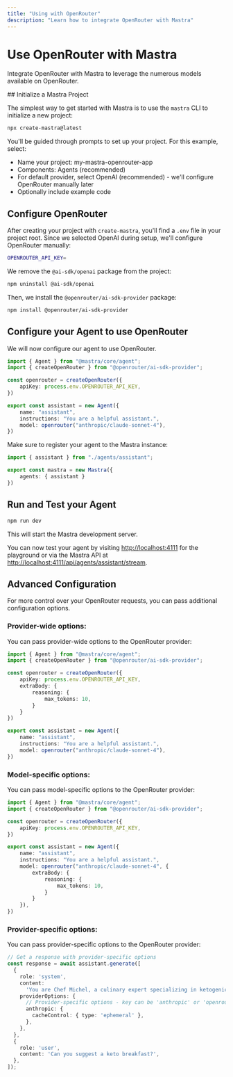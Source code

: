 ```yaml
---
title: "Using with OpenRouter"
description: "Learn how to integrate OpenRouter with Mastra"
---
```



# Use OpenRouter with Mastra

Integrate OpenRouter with Mastra to leverage the numerous models available on OpenRouter.

<Steps>
## Initialize a Mastra Project

The simplest way to get started with Mastra is to use the `mastra` CLI to initialize a new project:

```bash copy
npx create-mastra@latest
```

You'll be guided through prompts to set up your project. For this example, select:
- Name your project: my-mastra-openrouter-app
- Components: Agents (recommended)
- For default provider, select OpenAI (recommended) - we'll configure OpenRouter manually later
- Optionally include example code

## Configure OpenRouter

After creating your project with `create-mastra`, you'll find a `.env` file in your project root.
Since we selected OpenAI during setup, we'll configure OpenRouter manually: 

```bash filename=".env" copy
OPENROUTER_API_KEY=
```

We remove the `@ai-sdk/openai` package from the project:

```bash copy
npm uninstall @ai-sdk/openai
```

Then, we install the `@openrouter/ai-sdk-provider` package:

```bash copy
npm install @openrouter/ai-sdk-provider
```

## Configure your Agent to use OpenRouter

We will now configure our agent to use OpenRouter.

```typescript filename="src/mastra/agents/assistant.ts" copy showLineNumbers {4-6,11}
import { Agent } from "@mastra/core/agent";
import { createOpenRouter } from "@openrouter/ai-sdk-provider";

const openrouter = createOpenRouter({
    apiKey: process.env.OPENROUTER_API_KEY,
})

export const assistant = new Agent({
    name: "assistant",
    instructions: "You are a helpful assistant.",
    model: openrouter("anthropic/claude-sonnet-4"),
})
```

Make sure to register your agent to the Mastra instance:

```typescript filename="src/mastra/index.ts" copy showLineNumbers {4}
import { assistant } from "./agents/assistant";

export const mastra = new Mastra({
    agents: { assistant }
})
```

## Run and Test your Agent

```bash copy
npm run dev
```

This will start the Mastra development server.

You can now test your agent by visiting [http://localhost:4111](http://localhost:4111) for the playground or via the Mastra API at [http://localhost:4111/api/agents/assistant/stream](http://localhost:4111/api/agents/assistant/stream).

</Steps>

## Advanced Configuration

For more control over your OpenRouter requests, you can pass additional configuration options.

### Provider-wide options:

You can pass provider-wide options to the OpenRouter provider:

```typescript filename="src/mastra/agents/assistant.ts" {6-10} copy showLineNumbers
import { Agent } from "@mastra/core/agent";
import { createOpenRouter } from "@openrouter/ai-sdk-provider";

const openrouter = createOpenRouter({
    apiKey: process.env.OPENROUTER_API_KEY,
    extraBody: {
        reasoning: {
            max_tokens: 10,
        }
    }
})

export const assistant = new Agent({
    name: "assistant",
    instructions: "You are a helpful assistant.",
    model: openrouter("anthropic/claude-sonnet-4"),
})
```

### Model-specific options:

You can pass model-specific options to the OpenRouter provider:

```typescript filename="src/mastra/agents/assistant.ts" {11-17} copy showLineNumbers
import { Agent } from "@mastra/core/agent";
import { createOpenRouter } from "@openrouter/ai-sdk-provider";

const openrouter = createOpenRouter({
    apiKey: process.env.OPENROUTER_API_KEY,
})

export const assistant = new Agent({
    name: "assistant",
    instructions: "You are a helpful assistant.",
    model: openrouter("anthropic/claude-sonnet-4", {
        extraBody: {
            reasoning: {
                max_tokens: 10,
            }
        }
    }),
})
```

### Provider-specific options:

You can pass provider-specific options to the OpenRouter provider:

```typescript copy showLineNumbers {7-12}
// Get a response with provider-specific options
const response = await assistant.generate([
  {
    role: 'system',
    content:
      'You are Chef Michel, a culinary expert specializing in ketogenic (keto) diet...',
    providerOptions: {
      // Provider-specific options - key can be 'anthropic' or 'openrouter'
      anthropic: {
        cacheControl: { type: 'ephemeral' },
      },
    },
  },
  {
    role: 'user',
    content: 'Can you suggest a keto breakfast?',
  },
]);
```
